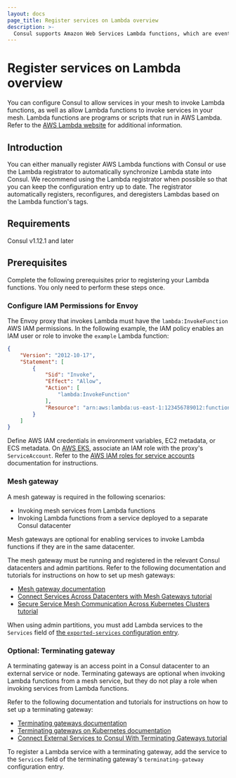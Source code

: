 ```yaml
---
layout: docs
page_title: Register services on Lambda overview
description: >-
  Consul supports Amazon Web Services Lambda functions, which are event-driven programs and scripts. Learn about Consul's requirements for registering and invoking AWS Lambda functions in your service mesh.
---
```


# Register services on Lambda overview

You can configure Consul to allow services in your mesh to invoke Lambda functions, as well as allow Lambda functions to invoke services in your mesh. Lambda functions are programs or scripts that run in AWS Lambda. Refer to the [AWS Lambda website](https://aws.amazon.com/lambda/) for additional information.
## Introduction

You can either manually register AWS Lambda functions with Consul or use the Lambda registrator to automatically synchronize Lambda state into Consul. We recommend using the Lambda registrator when possible so that you can keep the configuration entry up to date. The registrator automatically registers, reconfigures, and deregisters Lambdas based on the Lambda function's tags. 

## Requirements

Consul v1.12.1 and later

## Prerequisites

Complete the following prerequisites prior to registering your Lambda functions. You only need to perform these steps once.

### Configure IAM Permissions for Envoy

The Envoy proxy that invokes Lambda must have the `lambda:InvokeFunction` AWS IAM
permissions. In the following example, the IAM policy
enables an IAM user or role to invoke the `example` Lambda function:

```json
{
    "Version": "2012-10-17",
    "Statement": [
        {
            "Sid": "Invoke",
            "Effect": "Allow",
            "Action": [
                "lambda:InvokeFunction"
            ],
            "Resource": "arn:aws:lambda:us-east-1:123456789012:function:example"
        }
    ]
}
```

Define AWS IAM credentials in environment variables, EC2 metadata, or
ECS metadata. On [AWS EKS](https://aws.amazon.com/eks/), associate an IAM role with the proxy's `ServiceAccount`. Refer to the [AWS IAM roles for service accounts](https://docs.aws.amazon.com/eks/latest/userguide/iam-roles-for-service-accounts.html) documentation for instructions.

### Mesh gateway

A mesh gateway is required in the following scenarios:

- Invoking mesh services from Lambda functions
- Invoking Lambda functions from a service deployed to a separate Consul datacenter

Mesh gateways are optional for enabling services to invoke Lambda functions if they are in the same datacenter.
 
The mesh gateway must be running and registered in the relevant Consul datacenters and admin partitions. Refer to the following documentation and tutorials for instructions on how to set up mesh gateways:

- [Mesh gateway documentation](/consul/docs/connect/gateways#mesh-gateways)
- [Connect Services Across Datacenters with Mesh Gateways tutorial](/consul/tutorials/developer-mesh/service-mesh-gateways)
- [Secure Service Mesh Communication Across Kubernetes Clusters tutorial](/consul/tutorials/kubernetes/kubernetes-mesh-gateways?utm_source=docs%3Fin%3Dconsul%2Fkubernetes)

When using admin partitions, you must add Lambda services to the `Services`
field of [the `exported-services` configuration
entry](/consul/docs/reference/config-entry/exported-services).

### Optional: Terminating gateway

A terminating gateway is an access point in a Consul datacenter to an external service or node. Terminating gateways are optional when invoking Lambda functions from a mesh service, but they do not play a role when invoking services from Lambda functions. 

Refer to the following documentation and tutorials for instructions on how to set up a terminating gateway:

- [Terminating gateways documentation](/consul/docs/connect/gateways#terminating-gateways)
- [Terminating gateways on Kubernetes documentation](/consul/docs/register/external/terminating-gateway/k8s)
- [Connect External Services to Consul With Terminating Gateways tutorial](/consul/tutorials/developer-mesh/terminating-gateways-connect-external-services)

To register a Lambda service with a terminating gateway, add the service to the
`Services` field of the terminating gateway's `terminating-gateway`
configuration entry.

